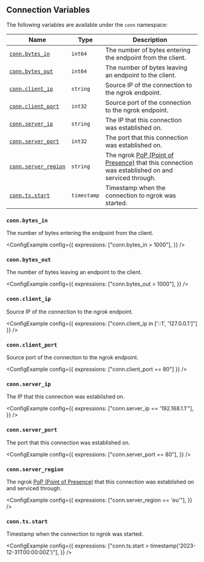
## Connection Variables

The following variables are available under the `conn` namespace:

| Name                                       | Type        | Description                                                                                                                                    |
| ------------------------------------------ | ----------- | ---------------------------------------------------------------------------------------------------------------------------------------------- |
| [`conn.bytes_in`](#connbytes_in)           | `int64`     | The number of bytes entering the endpoint from the client.                                                                                     |
| [`conn.bytes_out`](#connbytes_out)         | `int64`     | The number of bytes leaving an endpoint to the client.                                                                                         |
| [`conn.client_ip`](#connclient_ip)         | `string`    | Source IP of the connection to the ngrok endpoint.                                                                                             |
| [`conn.client_port`](#connclient_port)     | `int32`     | Source port of the connection to the ngrok endpoint.                                                                                           |
| [`conn.server_ip`](#connserver_ip)         | `string`    | The IP that this connection was established on.                                                                                                |
| [`conn.server_port`](#connserver_port)     | `int32`     | The port that this connection was established on.                                                                                              |
| [`conn.server_region`](#connserver_region) | `string`    | The ngrok [PoP (Point of Presence)](/docs/universal-gateway/points-of-presence/) that this connection was established on and serviced through. |
| [`conn.ts.start`](#conntsstart)            | `timestamp` | Timestamp when the connection to ngrok was started.                                                                                            |

### `conn.bytes_in`

The number of bytes entering the endpoint from the client.

<ConfigExample
	config={{
		expressions: ["conn.bytes_in > 1000"],
	}}
/>

### `conn.bytes_out`

The number of bytes leaving an endpoint to the client.

<ConfigExample
	config={{
		expressions: ["conn.bytes_out > 1000"],
	}}
/>

### `conn.client_ip`

Source IP of the connection to the ngrok endpoint.

<ConfigExample
	config={{ expressions: ["conn.client_ip in ['::1', '127.0.0.1']"] }}
/>

### `conn.client_port`

Source port of the connection to the ngrok endpoint.

<ConfigExample config={{ expressions: ["conn.client_port == 80"] }} />

### `conn.server_ip`

The IP that this connection was established on.

<ConfigExample
	config={{
		expressions: ["conn.server_ip == '192.168.1.1'"],
	}}
/>

### `conn.server_port`

The port that this connection was established on.

<ConfigExample
	config={{
		expressions: ["conn.server_port == 80"],
	}}
/>

### `conn.server_region`

The ngrok [PoP (Point of Presence)](/docs/universal-gateway/points-of-presence/) that this connection was established on and serviced through.

<ConfigExample
	config={{
		expressions: ["conn.server_region == 'eu'"],
	}}
/>

### `conn.ts.start`

Timestamp when the connection to ngrok was started.

<ConfigExample
	config={{
		expressions: ["conn.ts.start > timestamp('2023-12-31T00:00:00Z')"],
	}}
/>
